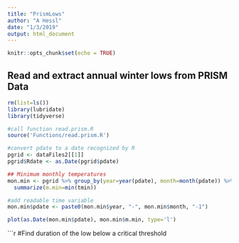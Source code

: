 ```yaml
---
title: "PrismLows"
author: "A Hessl"
date: "1/3/2019"
output: html_document
---
```


```r
knitr::opts_chunk$set(echo = TRUE)
```

## Read and extract annual winter lows from PRISM Data



```r
rm(list=ls())
library(lubridate)
library(tidyverse)
```

```r
#call function read.prism.R
source('Functions/read.prism.R')
```

```r
#convert pdate to a date recognized by R
pgrid <- dataFiles2[[1]]
pgrid$Rdate <- as.Date(pgrid$pdate)

## Minimum monthly temperatures
mon.min <- pgrid %>% group_by(year=year(pdate), month=month(pdate)) %>%
  summarize(m.min=min(tmin))

#add readable time variable
mon.min$pdate <- paste0(mon.min$year, "-", mon.min$month, "-1")
```

```r
plot(as.Date(mon.min$pdate), mon.min$m.min, type='l')
```

```r
#Find duration of the low below a critical threshold
